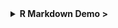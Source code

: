 

<details>
<summary class="btn_code"> **R Markdown Demo >** </summary>


<h2> R Markdown </h2>

> R Markdown keeps your plots, output, and analysis all in one place. No more outdated charts and data floating around.
>
> You are currently reading the output of an R Markdown document. Markdown is a simple syntax for authoring HTML, PDF, and Word documents. For more details on using R Markdown see <http://rmarkdown.rstudio.com>.

<h2> 2. A motivational example  </h2>

> [Scary changes: A Reproducible workflow](https://youtu.be/s3JldKoA0zw)

<h2> 3. Markdown basics </h2>

>  https://slides.djnavarro.net/starting-rmarkdown/#17

<br>

<h3> The YAML </h3>

The YAML ("Yet Another Markup Language") is the document settings stored atop the R Markdown document, bounded on each end by `---`. When you first create a new `.Rmd` the YAML will look something like this:


    ---
    title: "Document title"
    author: "Author"
    date: "MM/DD/YYYY"
    output: html_document
    ---


<h2> 4. Demo time </h2>

```r
library(tidyverse)
library(ggweekly) #remotes::install_github("gadenbuie/ggweekly")

start <- "2021-04-05"
end <- as.Date(start) + 8

ggweek_planner(
  start_day = start, 
  end_day = end,
  highlight_days = tibble(day = "2021-04-09", 
                          label = "HOTSPRINGS!!", 
                          color = "hotpink",
                          fill  = "hotpink")
) +
  labs(title = "My Yellowstone Trip")
```


<h3> Code chunk options </h3>

Chunk options are options designated in the code chunk header that determine what appears or does not appear in the final document. 

For more information on code chunk options in R Markdown, see Chapter 11 in the [R Markdown Cookbook](https://bookdown.org/yihui/rmarkdown-cookbook/chunk-options.html).

Here are some common chunk options:

-   `echo = FALSE`: do not show the code in the knitted document
-   `include = FALSE`: do not include code or any outputs in knitted document
-   `message = FALSE`: suppress messages when knit
-   `warning = FALSE`: suppress warnings when knit
-   `eval = FALSE`: do not evaluate this code

<h3> Customization </h3>

Let's make some changes to the YAML in our .Rmd to change the output document. 

**Let's try the following:**

-   `toc: true`: add a table of contents based on header hierarchies
-   `toc_float: true`: make it a floating TOC
-   `number_sections: true`: add numbered sections based on header hierarchy
-   `theme: _____`: add a bootstrap theme
-   `code_folding: hide`: code is default hidden, but available if the reader clicks on the 'Code' button created

<br>

To add options to the YAML, add them as "children" under the `html_document:` section. 

**Beware of spacing here**. You add 2 spaces of indentation for each new sub-level in the YAML hierarchy.


    ---
    title: "Level up in R Markdown"
    subtitle: "UCSB QMSS seminar series (February 2021)"
    author: "Allison Horst"
    output: 
      html_document:
        toc: true
        toc_float: true
        number_sections: true
        theme: flatly
        code_folding: hide
    --- 


<h4> For more markdown themes visit: <https://bootswatch.com/3/> </h4>


<br>

<div class="yoda">
### More Markdown resources {-}

<img src="../images/yoda_baby_sq.png" class="yoda-img">

-   [The R Markdown Cookbook](https://bookdown.org/yihui/rmarkdown-cookbook/) by Yihui Xie, Christophe Dervieux, Emily Riederer
-   [R Markdown: the Definitive Guide](https://bookdown.org/yihui/rmarkdown/) by Yihui Xie, J. J. Allaire, Garrett Grolemund
-   [RStudio's R Markdown site](https://rmarkdown.rstudio.com/)
-   [R Markdown Reference Guide](https://www.rstudio.com/wp-content/uploads/2015/03/rmarkdown-reference.pdf)
-   [RStudio's R Markdown lesson series](https://rmarkdown.rstudio.com/lesson-1.html)
-   [Alison Hill's Advanced R Markdown workshop](https://alison.rbind.io/project/advanced-r-markdown/)

</div>


</details>



